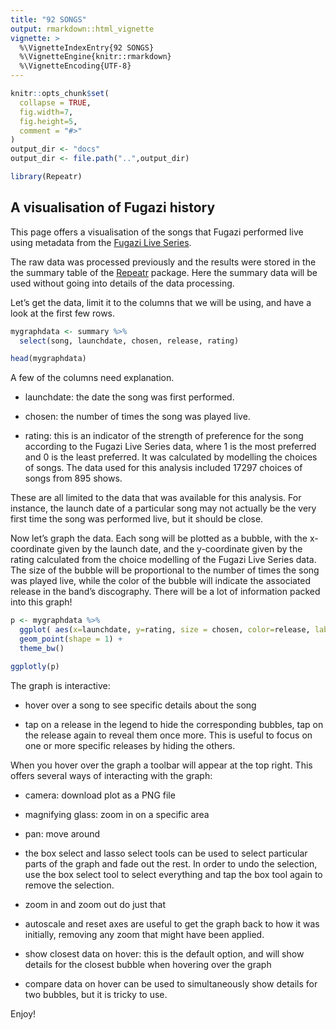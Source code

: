 ```yaml
---
title: "92 SONGS"
output: rmarkdown::html_vignette
vignette: >
  %\VignetteIndexEntry{92 SONGS}
  %\VignetteEngine{knitr::rmarkdown}
  %\VignetteEncoding{UTF-8}
---
```


```r
knitr::opts_chunk$set(
  collapse = TRUE,
  fig.width=7,
  fig.height=5,
  comment = "#>"
)
output_dir <- "docs"
output_dir <- file.path("..",output_dir)
```

```r
library(Repeatr)
```

## A visualisation of Fugazi history

This page offers a visualisation of the songs that Fugazi performed live using metadata from the [Fugazi Live Series](https://www.dischord.com/fugazi_live_series).  

The raw data was processed previously and the results were stored in the the summary table of the  [Repeatr](https://github.com/alexmitrani/Repeatr) package. Here the summary data will be used without going into details of the data processing.  

Let's get the data, limit it to the columns that we will be using, and have a look at the first few rows. 

```r

mygraphdata <- summary %>%
  select(song, launchdate, chosen, release, rating)

head(mygraphdata)

``` 
A few of the columns need explanation.  

- launchdate: the date the song was first performed.  

- chosen: the number of times the song was played live. 

- rating: this is an indicator of the strength of preference for the song according to the Fugazi Live Series data, where 1 is the most preferred and 0 is the least preferred. It was calculated by modelling the choices of songs. The data used for this analysis included 17297 choices of songs from 895 shows.  

These are all limited to the data that was available for this analysis. For instance, the launch date of a particular song may not actually be the very first time the song was performed live, but it should be close. 

Now let's graph the data. Each song will be plotted as a bubble, with the x-coordinate given by the launch date, and the y-coordinate given by the rating calculated from the choice modelling of the Fugazi Live Series data. The size of the bubble will be proportional to the number of times the song was played live, while the color of the bubble will indicate the associated release in the band's discography.  There will be a lot of information packed into this graph!    

```r

p <- mygraphdata %>%
  ggplot( aes(x=launchdate, y=rating, size = chosen, color=release, label=song)) +
  geom_point(shape = 1) +
  theme_bw()

ggplotly(p)


```   

The graph is interactive: 

- hover over a song to see specific details about the song

- tap on a release in the legend to hide the corresponding
bubbles, tap on the release again to reveal them once more.  This is useful to focus on one or more specific releases by hiding the others.   

When you hover over the graph a toolbar will appear at the top right. This offers several ways of interacting with the graph: 

- camera: download plot as a PNG file

- magnifying glass: zoom in on a specific area

- pan: move around

- the box select and lasso select tools can be used to select particular parts of the graph and fade out the rest. In order to undo the selection, use the box select tool to select everything and tap the box tool again to remove the selection. 

- zoom in and zoom out do just that

- autoscale and reset axes are useful to get the graph back to how it was initially, removing any zoom that might have been applied.  

- show closest data on hover: this is the default option, and will show details for the closest bubble when hovering over the graph

- compare data on hover can be used to simultaneously show details for two bubbles, but it is tricky to use.  

Enjoy!


